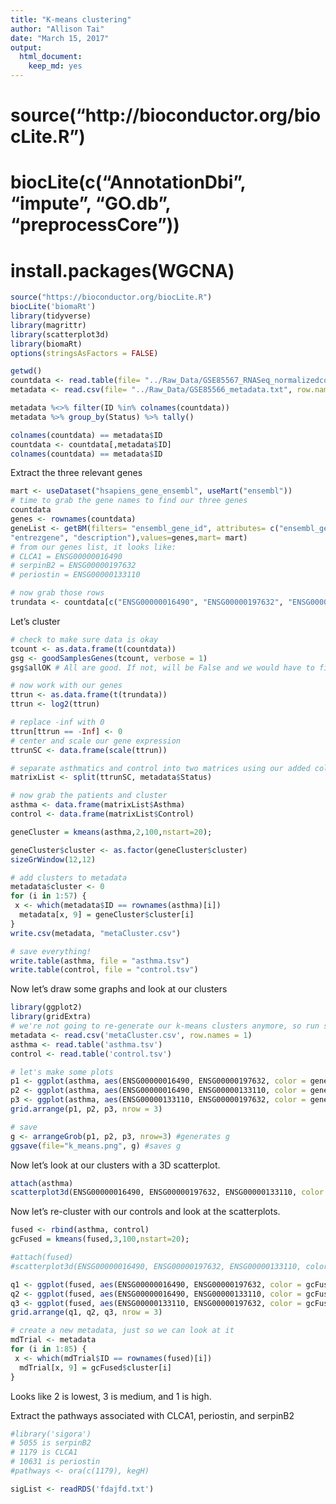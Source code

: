 ---
title: "K-means clustering"
author: "Allison Tai"
date: "March 15, 2017"
output: 
  html_document: 
    keep_md: yes
---
# source("http://bioconductor.org/biocLite.R") 
# biocLite(c("AnnotationDbi", "impute", "GO.db", "preprocessCore"))
# install.packages(WGCNA)

```{r, message=FALSE, warning=FALSE}
source("https://bioconductor.org/biocLite.R")
biocLite('biomaRt')
library(tidyverse)
library(magrittr)
library(scatterplot3d)
library(biomaRt)
options(stringsAsFactors = FALSE)
```

```{r}
getwd()
countdata <- read.table(file= "../Raw_Data/GSE85567_RNASeq_normalizedcounts.txt", check.names = FALSE)
metadata <- read.csv(file= "../Raw_Data/GSE85566_metadata.txt", row.names = 1)

metadata %<>% filter(ID %in% colnames(countdata))
metadata %>% group_by(Status) %>% tally()

colnames(countdata) == metadata$ID
countdata <- countdata[,metadata$ID]
colnames(countdata) == metadata$ID
```

Extract the three relevant genes
```{r}
mart <- useDataset("hsapiens_gene_ensembl", useMart("ensembl"))
# time to grab the gene names to find our three genes
countdata
genes <- rownames(countdata)
geneList <- getBM(filters= "ensembl_gene_id", attributes= c("ensembl_gene_id",
"entrezgene", "description"),values=genes,mart= mart)
# from our genes list, it looks like:
# CLCA1 = ENSG00000016490
# serpinB2 = ENSG00000197632
# periostin = ENSG00000133110

# now grab those rows
trundata <- countdata[c("ENSG00000016490", "ENSG00000197632", "ENSG00000133110"),]
```

Let's cluster
```{r}
# check to make sure data is okay
tcount <- as.data.frame(t(countdata))
gsg <- goodSamplesGenes(tcount, verbose = 1)
gsg$allOK # All are good. If not, will be False and we would have to filter them

# now work with our genes
ttrun <- as.data.frame(t(trundata))
ttrun <- log2(ttrun)

# replace -inf with 0
ttrun[ttrun == -Inf] <- 0
# center and scale our gene expression
ttrunSC <- data.frame(scale(ttrun))

# separate asthmatics and control into two matrices using our added column
matrixList <- split(ttrunSC, metadata$Status)

# now grab the patients and cluster
asthma <- data.frame(matrixList$Asthma)
control <- data.frame(matrixList$Control)

geneCluster = kmeans(asthma,2,100,nstart=20);

geneCluster$cluster <- as.factor(geneCluster$cluster)
sizeGrWindow(12,12)

# add clusters to metadata
metadata$cluster <- 0
for (i in 1:57) {
 x <- which(metadata$ID == rownames(asthma)[i])
  metadata[x, 9] = geneCluster$cluster[i]
}
write.csv(metadata, "metaCluster.csv")

# save everything!
write.table(asthma, file = "asthma.tsv")
write.table(control, file = "control.tsv")
```

Now let's draw some graphs and look at our clusters
```{r, eval=FALSE, include=FALSE}
library(ggplot2)
library(gridExtra)
# we're not going to re-generate our k-means clusters anymore, so run starting from here:
metadata <- read.csv('metaCluster.csv', row.names = 1)
asthma <- read.table('asthma.tsv')
control <- read.table('control.tsv')

# let's make some plots
p1 <- ggplot(asthma, aes(ENSG00000016490, ENSG00000197632, color = geneCluster$cluster)) + geom_point()
p2 <- ggplot(asthma, aes(ENSG00000016490, ENSG00000133110, color = geneCluster$cluster)) + geom_point()
p3 <- ggplot(asthma, aes(ENSG00000133110, ENSG00000197632, color = geneCluster$cluster)) + geom_point()
grid.arrange(p1, p2, p3, nrow = 3)

# save
g <- arrangeGrob(p1, p2, p3, nrow=3) #generates g
ggsave(file="k_means.png", g) #saves g
```

Now let's look at our clusters with a 3D scatterplot.
```{r, eval=FALSE, include=FALSE}
attach(asthma)
scatterplot3d(ENSG00000016490, ENSG00000197632, ENSG00000133110, color = geneCluster$cluster)
```

Now let's re-cluster with our controls and look at the scatterplots.
```{r, eval=FALSE, include=FALSE}
fused <- rbind(asthma, control)
gcFused = kmeans(fused,3,100,nstart=20);

#attach(fused)
#scatterplot3d(ENSG00000016490, ENSG00000197632, ENSG00000133110, color = gcFused$cluster)

q1 <- ggplot(fused, aes(ENSG00000016490, ENSG00000197632, color = gcFused$cluster)) + geom_point()
q2 <- ggplot(fused, aes(ENSG00000016490, ENSG00000133110, color = gcFused$cluster)) + geom_point()
q3 <- ggplot(fused, aes(ENSG00000133110, ENSG00000197632, color = gcFused$cluster)) + geom_point()
grid.arrange(q1, q2, q3, nrow = 3)

# create a new metadata, just so we can look at it
mdTrial <- metadata
for (i in 1:85) {
 x <- which(mdTrial$ID == rownames(fused)[i])
  mdTrial[x, 9] = gcFused$cluster[i]
}

```

Looks like 2 is lowest, 3 is medium, and 1 is high.

Extract the pathways associated with CLCA1, periostin, and serpinB2

```{r}
#library('sigora')
# 5055 is serpinB2
# 1179 is CLCA1
# 10631 is periostin
#pathways <- ora(c(1179), kegH)

sigList <- readRDS('fdajfd.txt')

```
